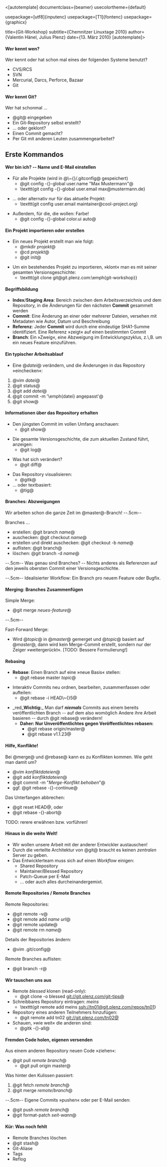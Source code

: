 <[autotemplate]
documentclass={beamer}
usecolortheme={default}

usepackage=[utf8]{inputenc}
usepackage=[T1]{fontenc}
usepackage={graphicx}

title={Git-Workshop}
subtitle={Chemnitzer Linuxtage 2010}
author={Valentin Hänel, Julius Plenz}
date={13. März 2010}
[autotemplate]>

==== Wer kennt wen? ====

Wer kennt oder hat schon mal eines der folgenden Systeme benutzt?
* CVS/RCS
* SVN
* Mercurial, Darcs, Perforce, Bazaar
* Git

==== Wer kennt Git? ====

Wer hat schonmal ...
* @git@ eingegeben
* Ein Git-Repository selbst erstellt?
* ... oder geklont?
* Einen Commit gemacht?
* Per Git mit anderen Leuten zusammengearbeitet?

== Erste Kommandos ==

==== Wer bin ich? -- Name und E-Mail einstellen ====

* Für alle Projekte (wird in @\~{}/.gitconfig@ gespeichert)
** @git config -{}-global user.name "Max Mustermann"@
** \texttt{git config -{}-global user.email max@mustermann.de}

* ... oder alternativ nur für das aktuelle Projekt:
** \texttt{git config user.email maintainer@cool-project.org}

* Außerdem, für die, die wollen: Farbe!
** @git config -{}-global color.ui auto@

==== Ein Projekt importieren oder erstellen ====

* Ein neues Projekt erstellt man wie folgt:
** @mkdir ''projekt''@
** @cd ''projekt''@
** @git init@

* Um ein bestehendes Projekt zu importieren, »klont« man es mit seiner gesamten Versionsgeschichte:
** \texttt{git clone git@git.plenz.com:\emph{git-workshop}}

==== Begriffsbildung ====

* '''Index'''/'''Staging Area''': Bereich zwischen dem Arbeitsverzeichnis und dem Repository, in die Änderungen für den nächsten '''Commit''' gesammelt werden
* '''Commit''': Eine Änderung an einer oder mehrerer Dateien, versehen mit Metadaten wie Autor, Datum und Beschreibung
* '''Referenz''': Jeder '''Commit''' wird durch eine eindeutige SHA1-Summe identifiziert. Eine Referenz »zeigt« auf einen bestimmten Commit
* '''Branch''': Ein »Zweig«, eine Abzweigung im Entwicklungszyklus, z.\,B. um ein neues Feature einzuführen.

==== Ein typischer Arbeitsablauf ====

* Eine @''datei''@ verändern, und die Änderungen in das Repository »einchecken«:
# @vim ''datei''@
# @git status@
# @git add ''datei''@
# @git commit -m '\emph{datei} angepasst'@
# @git show@

==== Informationen über das Repository erhalten ====

* Den jüngsten Commit im vollen Umfang anschauen:
** @git show@

* Die gesamte Versionsgeschichte, die zum aktuellen Zustand führt, anzeigen:
** @git log@

* Was hat sich verändert?
** @git diff@

* Das Repository visualisieren:
** @gitk@
* ... oder textbasiert:
** @tig@

==== Branches: Abzweigungen ====

Wir arbeiten schon die ganze Zeit im @master@-Branch!
--.5cm--

Branches ...
* erstellen: @git branch ''name''@
* auschecken: @git checkout ''name''@
* erstellen und direkt auschecken: @git checkout -b ''name''@
* auflisten: @git branch@
* löschen: @git branch -d ''name''@

--.5cm--
Was genau sind Branches? -- Nichts anderes als Referenzen auf den jeweils
obersten Commit einer Versionsgeschichte.

--.5cm--
Idealisierter Workflow: Ein Branch pro neuem Feature oder Bugfix.

==== Merging: Branches Zusammenfügen ====

Simple Merge:
* @git merge ''neues-feature''@

--.5cm--

Fast-Forward Merge:
* Wird @''topic''@ in @''master''@ gemerget und @''topic''@ basiert auf @''master''@, dann wird kein Merge-Commit erstellt, sondern nur der Zeiger »weitergerückt«. [TODO: Bessere Formulierung!]

==== Rebasing ====

* '''Rebase''': Einen Branch auf eine »neue Basis« stellen:
** @git rebase master ''topic''@

* Interaktiv Commits neu ordnen, bearbeiten, zusammenfassen oder aufteilen:
** @git rebase -i HEAD\~{}5@

* _red_'''Wichtig:'''_ Man darf '''''niemals''''' Commits aus einem bereits veröffentlichten Branch -- auf dem also womöglich Andere ihre Arbeit basieren -- durch @git rebase@ verändern!
** '''Daher: Nur Unveröffentlichtes gegen Veröffentlichtes rebasen:'''
*** @git rebase origin/master@
*** @git rebase v1.1.23@

==== Hilfe, Konflikte! ====

Bei @merge@ und @rebase@ kann es zu Konflikten kommen. Wie geht man damit um?
* @vim ''konfliktdateien''@
* @git add ''konfliktdateien''@
* @git commit -m "''Merge-Konflikt behoben''"@
* ggf. @git rebase -{}-continue@

Das Unterfangen abbrechen:
* @git reset HEAD@, oder
* @git rebase -{}-abort@

TODO: rerere erwähnen bzw. vorführen!

==== Hinaus in die weite Welt! ====

* Wir wollen unsere Arbeit mit der anderer Entwickler austauschen!
* Durch die verteilte Architektur von @git@ braucht es keinen ''zentralen'' Server zu geben.
* Das Entwicklerteam muss sich auf einen ''Workflow'' einigen:
** Shared Repository
** Maintainer/Blessed Repository
** Patch-Queue per E-Mail
** ... oder auch alles durcheinandergemixt.

==== Remote Repositories / Remote Branches ====

Remote Repositories:
* @git remote -v@
* @git remote add ''name'' ''url''@
* @git remote update@
* @git remote rm ''name''@

Details der Repositories ändern:
* @vim .git/config@

Remote Branches auflisten:
* @git branch -r@

==== Wir tauschen uns aus ====

* Remote ''blessed'' klonen (read-only):
** @git clone -o blessed git://git.plenz.com/git-tips@
* Schreibbares Repository eintragen: ''meins''
** \texttt{git remote add meins ssh://tn01@git.plenz.com/repos/tn01}
* Repository eines anderen Teilnehmers hinzufügen:
** @git remote add tn02 git://git.plenz.com/tn02@
* Schauen, »wie weit« die anderen sind:
** @gitk -{}-all@

==== Fremden Code holen, eigenen versenden ====

Aus einem anderen Repository neuen Code »ziehen«:
* @git pull ''remote'' ''branch''@
** @git pull origin master@
Was hinter den Kulissen passiert:
# @git fetch ''remote'' ''branch''@
# @git merge ''remote''/''branch''@

--.5cm--
Eigene Commits »pushen« oder per E-Mail senden:
* @git push ''remote'' ''branch''@
* @git format-patch ''seit-wann''@

==== Kür: Was noch fehlt ====

* Remote Branches löschen
* @git stash@
* Git-Aliase
* Tags
* Reflog
